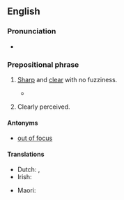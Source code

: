 ==English==

===Pronunciation===
* {{audio|en-au-in focus.ogg|Audio (AU)|lang=en}}

===Prepositional phrase===
{{en-PP}}

# {{lb|en|of an image}} [[sharp|Sharp]] and [[clear]] with no fuzziness.
#* {{quote-journal|lang=en|year=2013|month=July-August|author=[http://www.americanscientist.org/authors/detail/catherine-clabby Catherine Clabby]
|magazine={{w|American Scientist}}|title=[http://www.americanscientist.org/issues/pub/2013/4/focus-on-everything Focus on Everything]
|passage=Not long ago, it was difficult to produce photographs of tiny creatures with every part '''in focus'''. That’s because the lenses that are excellent at magnifying tiny subjects produce a narrow depth of field.}}
# {{lb|en|idiomatic|of one's thoughts}} Clearly perceived.
#: {{ux|en|As he spoke the plan became '''in focus'''.}}

====Antonyms====
* {{sense|clearly visible}} [[out of focus]]

====Translations====
{{trans-top|sharp and clearly visible}}
* Dutch: {{t|nl|scherpgesteld}}, {{t+|nl|scherp}}
* Irish: {{t|ga|i bhfócas}}
{{trans-mid}}
* Maori: {{t|mi|ngangahu}}
{{trans-bottom}}